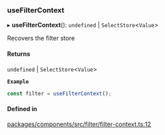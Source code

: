 ### useFilterContext

▸ **useFilterContext**(): `undefined` \| `SelectStore`\<`Value`\>

Recovers the filter store

#### Returns

`undefined` \| `SelectStore`\<`Value`\>

**`Example`**

```ts
const filter = useFilterContext();
```

#### Defined in

[packages/components/src/filter/filter-context.ts:12](https://github.com/vtex/shoreline/blob/bf9009f50/packages/components/src/filter/filter-context.ts#L12)
